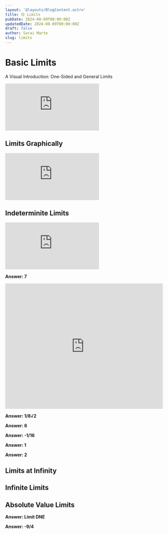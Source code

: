 ```yaml
---
layout: '@layouts/BlogContent.astro'
title: 🟡 Limits
pubDate: 2024-08-09T00:00:00Z 
updatedDate: 2024-08-09T00:00:00Z 
draft: false
author: Sarai Marte
slug: limits
---
```



# Basic Limits

A Visual Introduction: One-Sided and General Limits

<iframe src="https://www.youtube.com/embed/Uoj4zKH6vJk?si=sB_K24vA1Rh9bp3I" title="YouTube video player" frameborder="0" allow="accelerometer; autoplay; clipboard-write; encrypted-media; gyroscope; picture-in-picture; web-share" referrerpolicy="strict-origin-when-cross-origin" allowfullscreen></iframe>


## Limits Graphically 

<iframe src="https://www.youtube.com/embed/wP29W9zwScU?si=i43G1sZiXXsItf2V" title="YouTube video player" frameborder="0" allow="accelerometer; autoplay; clipboard-write; encrypted-media; gyroscope; picture-in-picture; web-share" referrerpolicy="strict-origin-when-cross-origin" allowfullscreen></iframe>

## Indeterminite Limits

<iframe src="https://www.youtube.com/embed/iYTntIu6gig?si=lN9zB2k_LvvYR4NC" title="YouTube video player" frameborder="0" allow="accelerometer; autoplay; clipboard-write; encrypted-media; gyroscope; picture-in-picture; web-share" referrerpolicy="strict-origin-when-cross-origin" allowfullscreen></iframe>

<Problem number = "1" img = {img1} alt = "Problem 1"></Problem>

<Solution>

**Answer: 7**



<iframe width="100%" height="400" src="https://www.youtube.com/embed/bojPdtupqZ4?si=tn4aeUtlJYlRajnL" title="YouTube video player" frameborder="0" allow="accelerometer; autoplay; clipboard-write; encrypted-media; gyroscope; picture-in-picture; web-share" referrerpolicy="strict-origin-when-cross-origin" allowfullscreen></iframe>

</Solution>

<Problem number = "2" img = {img2} alt = "Problem 2"/>
<Solution>

**Answer: 1/8√2**

</Solution>

<Problem number="3" img={img3} alt="Problem 3" />
<Solution>


**Answer: 6**

</Solution>

<Problem number="4" img={img4} alt="Problem 4" />

<Solution>

**Answer: -1/16**

</Solution>

<Problem number="5" img={img5} alt="Problem 5" />

<Solution>

**Answer: 1**

</Solution>

<Problem number="6" img={img6} alt="Problem 6" />

<Solution>

**Answer: 2**

</Solution>

## Limits at Infinity

## Infinite Limits

## Absolute Value Limits

<Problem number="1" img={img7} alt="Problem 1" />

<Solution>

**Answer: Limit DNE**

</Solution>

<Problem number="2" img={img8} alt="Problem 2" />


<Solution>

**Answer: -9/4**

</Solution>
